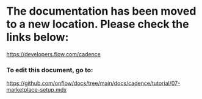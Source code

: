 # The documentation has been moved to a new location. Please check the links below:

https://developers.flow.com/cadence

### To edit this document, go to:

https://github.com/onflow/docs/tree/main/docs/cadence/tutorial/07-marketplace-setup.mdx

